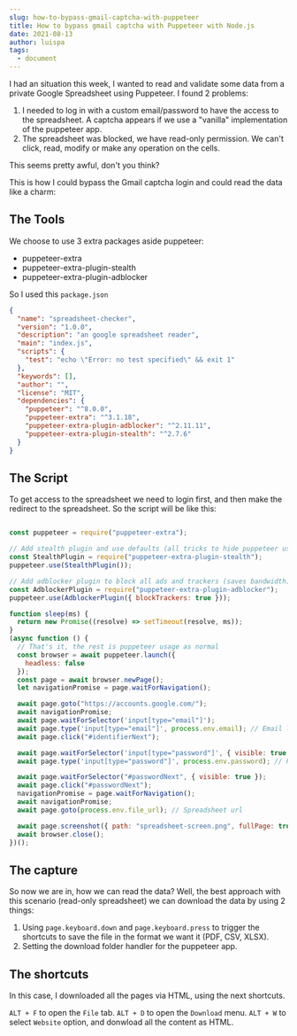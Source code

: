 ```yaml
---
slug: how-to-bypass-gmail-captcha-with-puppeteer
title: How to bypass gmail captcha with Puppeteer with Node.js
date: 2021-08-13
author: luispa
tags:
  - document
---
```

I had an situation this week, I wanted to read and validate some data from a private Google Spreadsheet using Puppeteer. I found 2 problems:

1. I needed to log in with a custom email/password to have the access to the spreadsheet. A captcha appears if we use a "vanilla" implementation of the puppeteer app.
2. The spreadsheet was blocked, we have read-only permission. We can't click, read, modify or make any operation on the cells.

This seems pretty awful, don't you think?

This is how I could bypass the Gmail captcha login and could read the data like a charm:

## The Tools
We choose to use 3 extra packages aside puppeteer:
- puppeteer-extra
- puppeteer-extra-plugin-stealth
- puppeteer-extra-plugin-adblocker

So I used this `package.json`

```json
{
  "name": "spreadsheet-checker",
  "version": "1.0.0",
  "description": "an google spreadsheet reader",
  "main": "index.js",
  "scripts": {
    "test": "echo \"Error: no test specified\" && exit 1"
  },
  "keywords": [],
  "author": "",
  "license": "MIT",
  "dependencies": {
    "puppeteer": "^8.0.0",
    "puppeteer-extra": "^3.1.18",
    "puppeteer-extra-plugin-adblocker": "^2.11.11",
    "puppeteer-extra-plugin-stealth": "^2.7.6"
  }
}
```

## The Script

To get access to the spreadsheet we need to login first, and then make the redirect to the spreadsheet. So the script will be like this:

```javascript

const puppeteer = require("puppeteer-extra");

// Add stealth plugin and use defaults (all tricks to hide puppeteer usage)
const StealthPlugin = require("puppeteer-extra-plugin-stealth");
puppeteer.use(StealthPlugin());

// Add adblocker plugin to block all ads and trackers (saves bandwidth)
const AdblockerPlugin = require("puppeteer-extra-plugin-adblocker");
puppeteer.use(AdblockerPlugin({ blockTrackers: true }));

function sleep(ms) {
  return new Promise((resolve) => setTimeout(resolve, ms));
}
(async function () {
  // That's it, the rest is puppeteer usage as normal 
  const browser = await puppeteer.launch({
    headless: false
  });
  const page = await browser.newPage();
  let navigationPromise = page.waitForNavigation();

  await page.goto("https://accounts.google.com/");
  await navigationPromise;
  await page.waitForSelector('input[type="email"]');
  await page.type('input[type="email"]', process.env.email); // Email login
  await page.click("#identifierNext");

  await page.waitForSelector('input[type="password"]', { visible: true });
  await page.type('input[type="password"]', process.env.password); // Password login

  await page.waitForSelector("#passwordNext", { visible: true });
  await page.click("#passwordNext");
  navigationPromise = page.waitForNavigation();
  await navigationPromise;
  await page.goto(process.env.file_url); // Spreadsheet url

  await page.screenshot({ path: "spreadsheet-screen.png", fullPage: true }); // We take a screenshot to have probe of the bypass
  await browser.close();
})();
```

## The capture

So now we are in, how we can read the data? Well, the best approach with this scenario (read-only spreadsheet) we can download the data by using 2 things:

1. Using `page.keyboard.down` and `page.keyboard.press` to trigger the shortcuts to save the file in the format we want it (PDF, CSV, XLSX).
2. Setting the download folder handler for the puppeteer app.

## The shortcuts
In this case, I downloaded all the pages via HTML, using the next shortcuts.

`ALT + F` to open the `File` tab.
`ALT + D` to open the `Download` menu.
`ALT + W` to select `Website` option, and donwload all the content as HTML.







